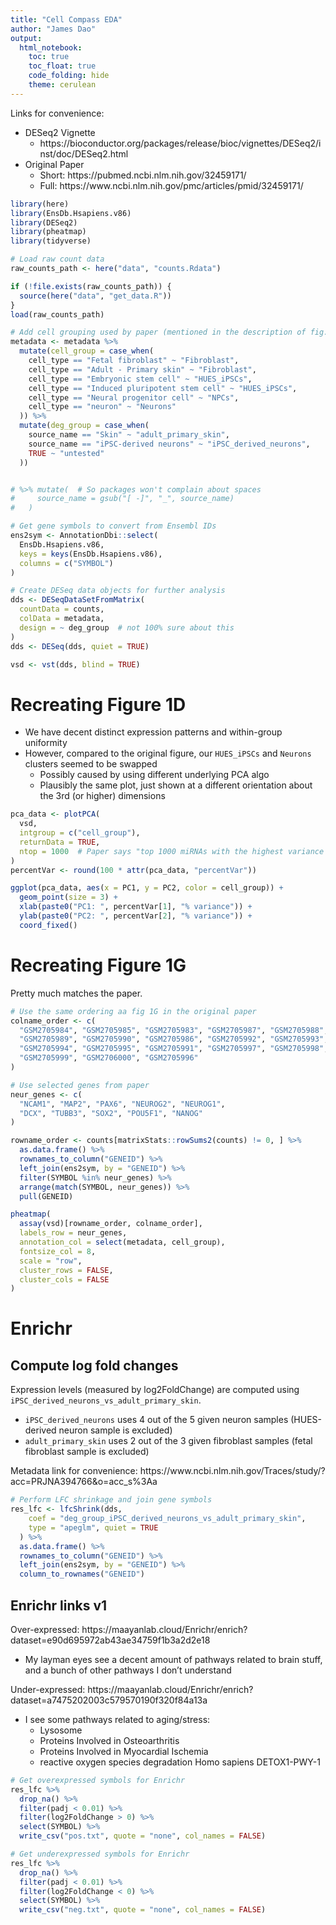 ```yaml
---
title: "Cell Compass EDA"
author: "James Dao"
output:
  html_notebook:
    toc: true
    toc_float: true
    code_folding: hide
    theme: cerulean
---
```


Links for convenience:

- DESeq2 Vignette
  - https://bioconductor.org/packages/release/bioc/vignettes/DESeq2/inst/doc/DESeq2.html
- Original Paper
  - Short: https://pubmed.ncbi.nlm.nih.gov/32459171/
  - Full: https://www.ncbi.nlm.nih.gov/pmc/articles/pmid/32459171/


```r
library(here)
library(EnsDb.Hsapiens.v86)
library(DESeq2)
library(pheatmap)
library(tidyverse)
```


```r
# Load raw count data
raw_counts_path <- here("data", "counts.Rdata")

if (!file.exists(raw_counts_path)) {
  source(here("data", "get_data.R"))
}
load(raw_counts_path)
```


```r
# Add cell grouping used by paper (mentioned in the description of fig. 1D)
metadata <- metadata %>%
  mutate(cell_group = case_when(
    cell_type == "Fetal fibroblast" ~ "Fibroblast",
    cell_type == "Adult - Primary skin" ~ "Fibroblast",
    cell_type == "Embryonic stem cell" ~ "HUES_iPSCs",
    cell_type == "Induced pluripotent stem cell" ~ "HUES_iPSCs",
    cell_type == "Neural progenitor cell" ~ "NPCs",
    cell_type == "neuron" ~ "Neurons"
  )) %>%
  mutate(deg_group = case_when(
    source_name == "Skin" ~ "adult_primary_skin",
    source_name == "iPSC-derived neurons" ~ "iPSC_derived_neurons",
    TRUE ~ "untested"
  ))


# %>% mutate(  # So packages won't complain about spaces
#     source_name = gsub("[ -]", "_", source_name)
#   )

# Get gene symbols to convert from Ensembl IDs
ens2sym <- AnnotationDbi::select(
  EnsDb.Hsapiens.v86,
  keys = keys(EnsDb.Hsapiens.v86),
  columns = c("SYMBOL")
)
```


```r
# Create DESeq data objects for further analysis
dds <- DESeqDataSetFromMatrix(
  countData = counts,
  colData = metadata,
  design = ~ deg_group  # not 100% sure about this
)
dds <- DESeq(dds, quiet = TRUE)

vsd <- vst(dds, blind = TRUE)
```

# Recreating Figure 1D

- We have decent distinct expression patterns and within-group uniformity
- However, compared to the original figure, our `HUES_iPSCs` and `Neurons` clusters seemed to be swapped
  - Possibly caused by using different underlying PCA algo
  - Plausibly the same plot, just shown at a different orientation about the 3rd (or higher) dimensions

```r
pca_data <- plotPCA(
  vsd,
  intgroup = c("cell_group"),
  returnData = TRUE,
  ntop = 1000  # Paper says "top 1000 miRNAs with the highest variance across all samples"
)
percentVar <- round(100 * attr(pca_data, "percentVar"))

ggplot(pca_data, aes(x = PC1, y = PC2, color = cell_group)) +
  geom_point(size = 3) +
  xlab(paste0("PC1: ", percentVar[1], "% variance")) +
  ylab(paste0("PC2: ", percentVar[2], "% variance")) +
  coord_fixed()
```

# Recreating Figure 1G

Pretty much matches the paper.

```r
# Use the same ordering aa fig 1G in the original paper
colname_order <- c(
  "GSM2705984", "GSM2705985", "GSM2705983", "GSM2705987", "GSM2705988",
  "GSM2705989", "GSM2705990", "GSM2705986", "GSM2705992", "GSM2705993",
  "GSM2705994", "GSM2705995", "GSM2705991", "GSM2705997", "GSM2705998",
  "GSM2705999", "GSM2706000", "GSM2705996"
)

# Use selected genes from paper
neur_genes <- c(
  "NCAM1", "MAP2", "PAX6", "NEUROG2", "NEUROG1",
  "DCX", "TUBB3", "SOX2", "POU5F1", "NANOG"
)

rowname_order <- counts[matrixStats::rowSums2(counts) != 0, ] %>%
  as.data.frame() %>%
  rownames_to_column("GENEID") %>%
  left_join(ens2sym, by = "GENEID") %>%
  filter(SYMBOL %in% neur_genes) %>%
  arrange(match(SYMBOL, neur_genes)) %>%
  pull(GENEID)

pheatmap(
  assay(vsd)[rowname_order, colname_order],
  labels_row = neur_genes,
  annotation_col = select(metadata, cell_group),
  fontsize_col = 8,
  scale = "row",
  cluster_rows = FALSE,
  cluster_cols = FALSE
)
```

# Enrichr

## Compute log fold changes

Expression levels (measured by log2FoldChange) are computed using `iPSC_derived_neurons_vs_adult_primary_skin`.

- `iPSC_derived_neurons` uses 4 out of the 5 given neuron samples (HUES-derived neuron sample is excluded)
- `adult_primary_skin` uses 2 out of the 3 given fibroblast samples (fetal fibroblast sample is excluded)

Metadata link for convenience: https://www.ncbi.nlm.nih.gov/Traces/study/?acc=PRJNA394766&o=acc_s%3Aa
  
```r
# Perform LFC shrinkage and join gene symbols
res_lfc <- lfcShrink(dds,
    coef = "deg_group_iPSC_derived_neurons_vs_adult_primary_skin",
    type = "apeglm", quiet = TRUE
  ) %>%
  as.data.frame() %>%
  rownames_to_column("GENEID") %>%
  left_join(ens2sym, by = "GENEID") %>%
  column_to_rownames("GENEID")
```

## Enrichr links v1

Over-expressed: https://maayanlab.cloud/Enrichr/enrich?dataset=e90d695972ab43ae34759f1b3a2d2e18

- My layman eyes see a decent amount of pathways related to brain stuff, and a bunch of other pathways I don't understand

Under-expressed: https://maayanlab.cloud/Enrichr/enrich?dataset=a7475202003c579570190f320f84a13a

- I see some pathways related to aging/stress:
  - Lysosome
  - Proteins Involved in Osteoarthritis
  - Proteins Involved in Myocardial Ischemia
  - reactive oxygen species degradation Homo sapiens DETOX1-PWY-1

```r
# Get overexpressed symbols for Enrichr
res_lfc %>%
  drop_na() %>%
  filter(padj < 0.01) %>%
  filter(log2FoldChange > 0) %>%
  select(SYMBOL) %>%
  write_csv("pos.txt", quote = "none", col_names = FALSE)

# Get underexpressed symbols for Enrichr
res_lfc %>%
  drop_na() %>%
  filter(padj < 0.01) %>%
  filter(log2FoldChange < 0) %>%
  select(SYMBOL) %>%
  write_csv("neg.txt", quote = "none", col_names = FALSE)
```






